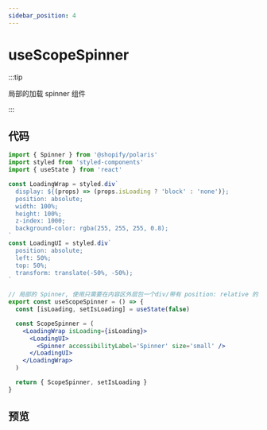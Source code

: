 ```yaml
---
sidebar_position: 4
---
```


# useScopeSpinner

:::tip

局部的加载 spinner 组件

:::

## 代码

```jsx title="src/hooks/useScopeSpinner"
import { Spinner } from '@shopify/polaris'
import styled from 'styled-components'
import { useState } from 'react'

const LoadingWrap = styled.div`
  display: ${(props) => (props.isLoading ? 'block' : 'none')};
  position: absolute;
  width: 100%;
  height: 100%;
  z-index: 1000;
  background-color: rgba(255, 255, 255, 0.8);
`
const LoadingUI = styled.div`
  position: absolute;
  left: 50%;
  top: 50%;
  transform: translate(-50%, -50%);
`

// 局部的 Spinner, 使用只需要在内容区外层包一个div/带有 position: relative 的组件
export const useScopeSpinner = () => {
  const [isLoading, setIsLoading] = useState(false)

  const ScopeSpinner = (
    <LoadingWrap isLoading={isLoading}>
      <LoadingUI>
        <Spinner accessibilityLabel='Spinner' size='small' />
      </LoadingUI>
    </LoadingWrap>
  )

  return { ScopeSpinner, setIsLoading }
}
```

## 预览


<EmbedSandBox src='https://codesandbox.io/embed/usescopespinner-ui4uqz?fontsize=14&hidenavigation=1&theme=dark'></EmbedSandBox>
